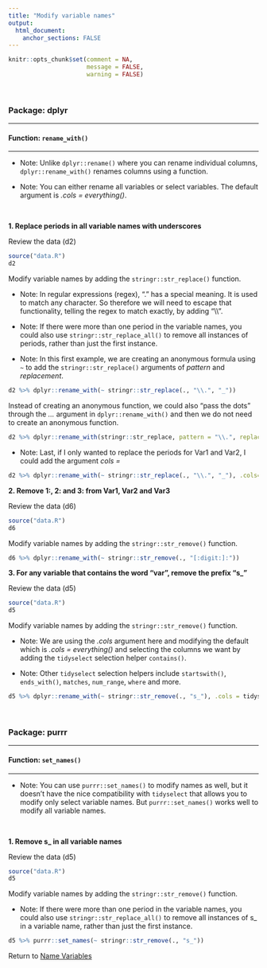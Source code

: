 ```yaml
---
title: "Modify variable names"
output: 
  html_document:
    anchor_sections: FALSE
---
```


```r
knitr::opts_chunk$set(comment = NA,
                      message = FALSE,
                      warning = FALSE)
```

<br>

### Package: dplyr

---

#### Function: `rename_with()`

---

* Note: Unlike `dplyr::rename()` where you can rename individual columns, `dplyr::rename_with()` renames columns using a function.

* Note: You can either rename all variables or select variables. The default argument is *.cols = everything()*.

<br>

**1\. Replace periods in all variable names with underscores**

Review the data (d2)

```r

source("data.R")
d2

```

Modify variable names by adding the `stringr::str_replace()` function.

* Note: In regular expressions (regex), "." has a special meaning. It is used to match any character. So therefore we will need to escape that functionality, telling the regex to match exactly, by adding "\\\\".

* Note: If there were more than one period in the variable names, you could also use `stringr::str_replace_all()` to remove all instances of periods, rather than just the first instance.

* Note: In this first example, we are creating an anonymous formula using `~` to add the `stringr::str_replace()` arguments of *pattern* and *replacement*.

```r

d2 %>% dplyr::rename_with(~ stringr::str_replace(., "\\.", "_"))

```

Instead of creating an anonymous function, we could also "pass the dots" through the *...* argument in `dplyr::rename_with()` and then we do not need to create an anonymous function.

```r

d2 %>% dplyr::rename_with(stringr::str_replace, pattern = "\\.", replacement = "_")

```

* Note: Last, if I only wanted to replace the periods for Var1 and Var2, I could add the argument *cols =*

```r

d2 %>% dplyr::rename_with(~ stringr::str_replace(., "\\.", "_"), .cols=c(Var.1, Var.2))

```


**2\. Remove 1:, 2: and 3: from Var1, Var2 and Var3**

Review the data (d6)

```r

source("data.R")
d6

```

Modify variable names by adding the `stringr::str_remove()` function.

```r

d6 %>% dplyr::rename_with(~ stringr::str_remove(., "[:digit:]:"))

```


**3\. For any variable that contains the word "var", remove the prefix "s_"**

Review the data (d5)

```r

source("data.R")
d5

```

Modify variable names by adding the `stringr::str_remove()` function.

* Note: We are using the *.cols* argument here and modifying the default which is *.cols = everything()* and selecting the columns we want by adding the `tidyselect` selection helper `contains()`.

* Note: Other `tidyselect` selection helpers include `startswith()`, `ends_with()`, `matches`, `num_range`, `where` and more.

```r

d5 %>% dplyr::rename_with(~ stringr::str_remove(., "s_"), .cols = tidyselect::contains("var"))

```

<br>

### Package: purrr

---

#### Function: `set_names()`

---

* Note: You can use `purrr::set_names()` to modify names as well, but it doesn't have the nice compatibility with `tidyselect` that allows you to modify only select variable names. But `purrr::set_names()` works well to modify all variable names.


<br>

**1\. Remove s_ in all variable names**

Review the data (d5)

```r

source("data.R")
d5

```

Modify variable names by adding the `stringr::str_remove()` function.

* Note: If there were more than one period in the variable names, you could also use `stringr::str_replace_all()` to remove all instances of s_ in a variable name, rather than just the first instance.

```r

d5 %>% purrr::set_names(~ stringr::str_remove(., "s_"))

```


Return to [Name Variables](https://github.com/Cghlewis/data-wrangling-functions/wiki/name-variables)